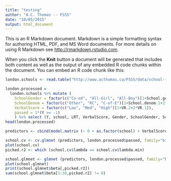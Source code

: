 ```yaml
---
title: "testing"
author: "A.C. Thomas -- FSSS"
date: "10/05/2015"
output: html_document
---
```


This is an R Markdown document. Markdown is a simple formatting syntax for authoring HTML, PDF, and MS Word documents. For more details on using R Markdown see <http://rmarkdown.rstudio.com>.

When you click the **Knit** button a document will be generated that includes both content as well as the output of any embedded R code chunks within the document. You can embed an R code chunk like this:

```r
london.schools <- read.table("http://www.acthomas.ca/FSSS/data/school-frame.txt")

london.processed = 
  london.schools %>% mutate (
    SchoolGender = factor(c("Co-ed", "All-Girl", "All-Boy")[1+School.gender.1+2*School.gender.2]),
    SchoolDenom = factor(c("Other", "RC", "C-of-E")[1+School.denom.1+2*School.denom.2]),
    VerbalScore = factor(c("Low", "Med", "High")[1+VR.2+2*VR.1]),
    passed = 1*(Y >= -1)
    ) %>% select (Y, school, LRT, VerbalScore, Gender, SchoolGender, SchoolDenom, passed)
head(london.processed)

predictors <- cbind(model.matrix (~ 0 + as.factor(school) + VerbalScore + Gender, london.processed))

school.cv <- cv.glmnet (predictors, london.processed$passed, family="binomial", nfolds=20)
plot(school.cv)
picked.r2 <- which (school.cv$lambda == school.cv$lambda.min)

school.glmnet <- glmnet (predictors, london.processed$passed, family="binomial")
plot(school.glmnet)
print(school.glmnet$beta[,picked.r2])
sum(school.glmnet$beta[1:38,picked.r2] != 0)

```

